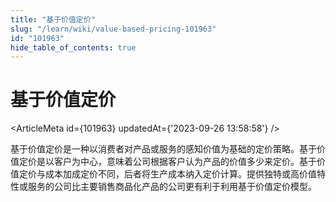 ```yaml
---
title: "基于价值定价"
slug: "/learn/wiki/value-based-pricing-101963"
id: "101963"
hide_table_of_contents: true
---
```



# 基于价值定价

<ArticleMeta id={101963} updatedAt={'2023-09-26 13:58:58'} />
<div className='border-solid border-b border-t-0 my-4 border-[var(--ifm-color-gray-300)]' />

基于价值定价是一种以消费者对产品或服务的感知价值为基础的定价策略。基于价值定价是以客户为中心，意味着公司根据客户认为产品的价值多少来定价。基于价值定价与成本加成定价不同，后者将生产成本纳入定价计算。提供独特或高价值特性或服务的公司比主要销售商品化产品的公司更有利于利用基于价值定价模型。
